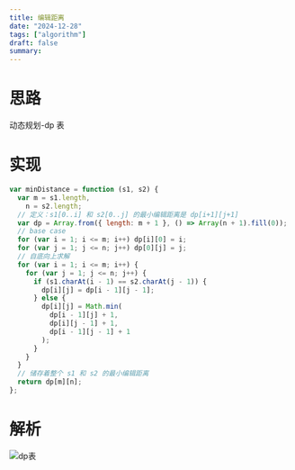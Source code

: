 ```yaml
---
title: 编辑距离
date: "2024-12-28"
tags: ["algorithm"]
draft: false
summary:
---
```


# 思路

动态规划-dp 表

# 实现

```js
var minDistance = function (s1, s2) {
  var m = s1.length,
    n = s2.length;
  // 定义：s1[0..i] 和 s2[0..j] 的最小编辑距离是 dp[i+1][j+1]
  var dp = Array.from({ length: m + 1 }, () => Array(n + 1).fill(0));
  // base case
  for (var i = 1; i <= m; i++) dp[i][0] = i;
  for (var j = 1; j <= n; j++) dp[0][j] = j;
  // 自底向上求解
  for (var i = 1; i <= m; i++) {
    for (var j = 1; j <= n; j++) {
      if (s1.charAt(i - 1) == s2.charAt(j - 1)) {
        dp[i][j] = dp[i - 1][j - 1];
      } else {
        dp[i][j] = Math.min(
          dp[i - 1][j] + 1,
          dp[i][j - 1] + 1,
          dp[i - 1][j - 1] + 1
        );
      }
    }
  }
  // 储存着整个 s1 和 s2 的最小编辑距离
  return dp[m][n];
};
```

# 解析
![dp表](/images/dp.jpg)




